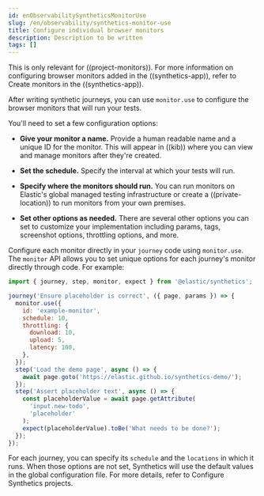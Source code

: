 ```yaml
---
id: enObservabilitySyntheticsMonitorUse
slug: /en/observability/synthetics-monitor-use
title: Configure individual browser monitors
description: Description to be written
tags: []
---
```


<div id="synthetics-monitor-use"></div>

<DocCallOut title="Note">

This is only relevant for ((project-monitors)).
For more information on configuring browser monitors added in the ((synthetics-app)),
refer to <DocLink id="enObservabilitySyntheticsGetStartedUi">Create monitors in the ((synthetics-app))</DocLink>.

</DocCallOut>

After <DocLink id="enObservabilitySyntheticsCreateTest">writing synthetic journeys</DocLink>, you can use `monitor.use`
to configure the browser monitors that will run your tests.

You'll need to set a few configuration options:

* **Give your monitor a name.** Provide a human readable name and a unique ID for the monitor. This will appear in ((kib)) where you can view and manage monitors after they're created.
* **Set the schedule.** Specify the interval at which your tests will run.
* **Specify where the monitors should run.** You can run monitors on Elastic's global managed testing infrastructure
    or <DocLink id="enObservabilitySyntheticsPrivateLocation">create a ((private-location))</DocLink> to run monitors from your own premises.

* **Set other options as needed.** There are several other options you can set to customize your implementation including params, tags, screenshot options, throttling options, and more.

Configure each monitor directly in your `journey` code using `monitor.use`.
The `monitor` API allows you to set unique options for each journey's monitor directly through code.
For example:

```js
import { journey, step, monitor, expect } from '@elastic/synthetics';

journey('Ensure placeholder is correct', ({ page, params }) => {
  monitor.use({
    id: 'example-monitor',
    schedule: 10,
    throttling: {
      download: 10,
      upload: 5,
      latency: 100,
    },
  });
  step('Load the demo page', async () => {
    await page.goto('https://elastic.github.io/synthetics-demo/');
  });
  step('Assert placeholder text', async () => {
    const placeholderValue = await page.getAttribute(
      'input.new-todo',
      'placeholder'
    );
    expect(placeholderValue).toBe('What needs to be done?');
  });
});
```

For each journey, you can specify its `schedule` and the `locations` in which it runs.
When those options are not set, Synthetics will use the default values in the global configuration file.
For more details, refer to <DocLink id="enObservabilitySyntheticsConfiguration">Configure Synthetics projects</DocLink>.
